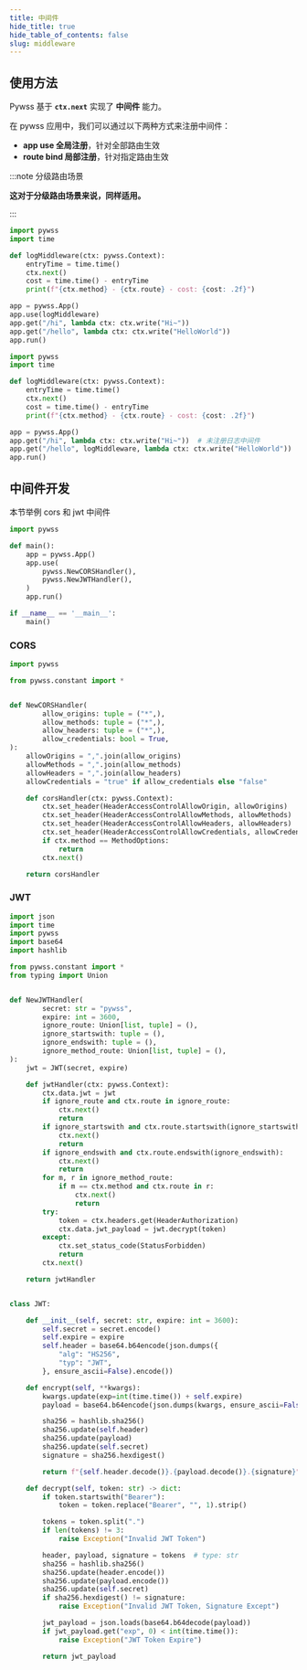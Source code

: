```yaml
---
title: 中间件
hide_title: true
hide_table_of_contents: false
slug: middleware
---
```


## 使用方法

Pywss 基于 **`ctx.next`** 实现了 **中间件** 能力。

在 pywss 应用中，我们可以通过以下两种方式来注册中间件：
- **app use 全局注册**，针对全部路由生效
- **route bind 局部注册**，针对指定路由生效

:::note 分级路由场景

**这对于分级路由场景来说，同样适用。**

:::

```python title="全局注册" showLineNumbers {6,11}
import pywss
import time

def logMiddleware(ctx: pywss.Context):
    entryTime = time.time()
    ctx.next()
    cost = time.time() - entryTime
    print(f"{ctx.method} - {ctx.route} - cost: {cost: .2f}")

app = pywss.App()
app.use(logMiddleware)
app.get("/hi", lambda ctx: ctx.write("Hi~"))
app.get("/hello", lambda ctx: ctx.write("HelloWorld"))
app.run()
```

```python title="局部注册" showLineNumbers {6,12}
import pywss
import time

def logMiddleware(ctx: pywss.Context):
    entryTime = time.time()
    ctx.next()
    cost = time.time() - entryTime
    print(f"{ctx.method} - {ctx.route} - cost: {cost: .2f}")

app = pywss.App()
app.get("/hi", lambda ctx: ctx.write("Hi~"))  # 未注册日志中间件
app.get("/hello", logMiddleware, lambda ctx: ctx.write("HelloWorld"))
app.run()
```

## 中间件开发

本节举例 cors 和 jwt 中间件

```python title="服务端" showLineNumbers {6,7}
import pywss

def main():
    app = pywss.App()
    app.use(
        pywss.NewCORSHandler(),
        pywss.NewJWTHandler(),
    )
    app.run()

if __name__ == '__main__':
    main()
```

### CORS
```python title="https://github.com/czasg/pywss/blob/master/pywss/middleware/cors.py" showLineNumbers
import pywss

from pywss.constant import *


def NewCORSHandler(
        allow_origins: tuple = ("*",),
        allow_methods: tuple = ("*",),
        allow_headers: tuple = ("*",),
        allow_credentials: bool = True,
):
    allowOrigins = ",".join(allow_origins)
    allowMethods = ",".join(allow_methods)
    allowHeaders = ",".join(allow_headers)
    allowCredentials = "true" if allow_credentials else "false"

    def corsHandler(ctx: pywss.Context):
        ctx.set_header(HeaderAccessControlAllowOrigin, allowOrigins)
        ctx.set_header(HeaderAccessControlAllowMethods, allowMethods)
        ctx.set_header(HeaderAccessControlAllowHeaders, allowHeaders)
        ctx.set_header(HeaderAccessControlAllowCredentials, allowCredentials)
        if ctx.method == MethodOptions:
            return
        ctx.next()

    return corsHandler
```

### JWT
```python title="https://github.com/czasg/pywss/blob/master/pywss/middleware/jwt.py" showLineNumbers
import json
import time
import pywss
import base64
import hashlib

from pywss.constant import *
from typing import Union


def NewJWTHandler(
        secret: str = "pywss",
        expire: int = 3600,
        ignore_route: Union[list, tuple] = (),
        ignore_startswith: tuple = (),
        ignore_endswith: tuple = (),
        ignore_method_route: Union[list, tuple] = (),
):
    jwt = JWT(secret, expire)

    def jwtHandler(ctx: pywss.Context):
        ctx.data.jwt = jwt
        if ignore_route and ctx.route in ignore_route:
            ctx.next()
            return
        if ignore_startswith and ctx.route.startswith(ignore_startswith):
            ctx.next()
            return
        if ignore_endswith and ctx.route.endswith(ignore_endswith):
            ctx.next()
            return
        for m, r in ignore_method_route:
            if m == ctx.method and ctx.route in r:
                ctx.next()
                return
        try:
            token = ctx.headers.get(HeaderAuthorization)
            ctx.data.jwt_payload = jwt.decrypt(token)
        except:
            ctx.set_status_code(StatusForbidden)
            return
        ctx.next()

    return jwtHandler


class JWT:

    def __init__(self, secret: str, expire: int = 3600):
        self.secret = secret.encode()
        self.expire = expire
        self.header = base64.b64encode(json.dumps({
            "alg": "HS256",
            "typ": "JWT",
        }, ensure_ascii=False).encode())

    def encrypt(self, **kwargs):
        kwargs.update(exp=int(time.time()) + self.expire)
        payload = base64.b64encode(json.dumps(kwargs, ensure_ascii=False).encode())

        sha256 = hashlib.sha256()
        sha256.update(self.header)
        sha256.update(payload)
        sha256.update(self.secret)
        signature = sha256.hexdigest()

        return f"{self.header.decode()}.{payload.decode()}.{signature}"

    def decrypt(self, token: str) -> dict:
        if token.startswith("Bearer"):
            token = token.replace("Bearer", "", 1).strip()

        tokens = token.split(".")
        if len(tokens) != 3:
            raise Exception("Invalid JWT Token")

        header, payload, signature = tokens  # type: str
        sha256 = hashlib.sha256()
        sha256.update(header.encode())
        sha256.update(payload.encode())
        sha256.update(self.secret)
        if sha256.hexdigest() != signature:
            raise Exception("Invalid JWT Token, Signature Except")

        jwt_payload = json.loads(base64.b64decode(payload))
        if jwt_payload.get("exp", 0) < int(time.time()):
            raise Exception("JWT Token Expire")

        return jwt_payload
```

